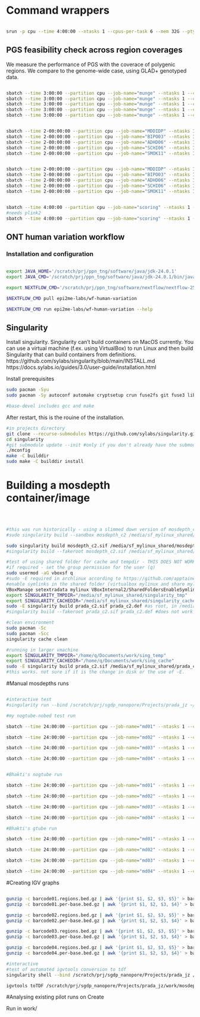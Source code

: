 # Command wrappers

```sh

srun -p cpu --time 4:00:00 --ntasks 1 --cpus-per-task 6 --mem 32G --pty /bin/bash

```

## PGS feasibility check across region coverages

We measure the performance of PGS with the coverace of polygenic regions. We compare to the genome-wide case, using GLAD+ genotyped data.

```sh

sbatch --time 3:00:00 --partition cpu --job-name="munge" --ntasks 1 --cpus-per-task 6 --mem 16G --wrap="Rscript ../manual_routines/prs-check-gladp.R MDDIDP" --output "prs.munge.cojo.MDDIDP.$(date +%Y%m%d).out.txt"
sbatch --time 3:00:00 --partition cpu --job-name="munge" --ntasks 1 --cpus-per-task 6 --mem 16G --wrap="Rscript ../manual_routines/prs-check-gladp.R BIPO03" --output "prs.munge.cojo.BIPO03.$(date +%Y%m%d).out.txt"
sbatch --time 3:00:00 --partition cpu --job-name="munge" --ntasks 1 --cpus-per-task 6 --mem 16G --wrap="Rscript ../manual_routines/prs-check-gladp.R ADHD06" --output "prs.munge.cojo.ADHD06.$(date +%Y%m%d).out.txt"
sbatch --time 3:00:00 --partition cpu --job-name="munge" --ntasks 1 --cpus-per-task 6 --mem 16G --wrap="Rscript ../manual_routines/prs-check-gladp.R SCHI06" --output "prs.munge.cojo.SCHI06.$(date +%Y%m%d).out.txt"
sbatch --time 3:00:00 --partition cpu --job-name="munge" --ntasks 1 --cpus-per-task 6 --mem 16G --wrap="Rscript ../manual_routines/prs-check-gladp.R SMOK11" --output "prs.munge.cojo.SMOK11.$(date +%Y%m%d).out.txt"


sbatch --time 2-00:00:00 --partition cpu --job-name="MDDIDP" --ntasks 1 --cpus-per-task 6 --mem 16G --wrap="Rscript ../manual_routines/prs-check-gladp.R MDDIDP" --output "sbayesrc.tidyimpute.MDDIDP.$(date +%Y%m%d).out.txt"
sbatch --time 2-00:00:00 --partition cpu --job-name="BIPO03" --ntasks 1 --cpus-per-task 6 --mem 16G --wrap="Rscript ../manual_routines/prs-check-gladp.R BIPO03" --output "sbayesrc.tidyimpute.BIPO03.$(date +%Y%m%d).out.txt"
sbatch --time 2-00:00:00 --partition cpu --job-name="ADHD06" --ntasks 1 --cpus-per-task 6 --mem 16G --wrap="Rscript ../manual_routines/prs-check-gladp.R ADHD06" --output "sbayesrc.tidyimpute.ADHD06.$(date +%Y%m%d).out.txt"
sbatch --time 2-00:00:00 --partition cpu --job-name="SCHI06" --ntasks 1 --cpus-per-task 6 --mem 16G --wrap="Rscript ../manual_routines/prs-check-gladp.R SCHI06" --output "sbayesrc.tidyimpute.SCHI06.$(date +%Y%m%d).out.txt"
sbatch --time 2-00:00:00 --partition cpu --job-name="SMOK11" --ntasks 1 --cpus-per-task 6 --mem 16G --wrap="Rscript ../manual_routines/prs-check-gladp.R SMOK11" --output "sbayesrc.tidyimpute.SMOK11.$(date +%Y%m%d).out.txt"


sbatch --time 2-00:00:00 --partition cpu --job-name="MDDIDP" --ntasks 1 --cpus-per-task 8 --mem 32G --wrap="Rscript ../manual_routines/prs-check-gladp.R MDDIDP" --output "sbayesrc.score.MDDIDP.$(date +%Y%m%d).out.txt"
sbatch --time 2-00:00:00 --partition cpu --job-name="BIPO03" --ntasks 1 --cpus-per-task 8 --mem 32G --wrap="Rscript ../manual_routines/prs-check-gladp.R BIPO03" --output "sbayesrc.score.BIPO03.$(date +%Y%m%d).out.txt"
sbatch --time 2-00:00:00 --partition cpu --job-name="ADHD06" --ntasks 1 --cpus-per-task 8 --mem 32G --wrap="Rscript ../manual_routines/prs-check-gladp.R ADHD06" --output "sbayesrc.score.ADHD06.$(date +%Y%m%d).out.txt"
sbatch --time 2-00:00:00 --partition cpu --job-name="SCHI06" --ntasks 1 --cpus-per-task 8 --mem 32G --wrap="Rscript ../manual_routines/prs-check-gladp.R SCHI06" --output "sbayesrc.score.SCHI06.$(date +%Y%m%d).out.txt"
sbatch --time 2-00:00:00 --partition cpu --job-name="SMOK11" --ntasks 1 --cpus-per-task 8 --mem 32G --wrap="Rscript ../manual_routines/prs-check-gladp.R SMOK11" --output "sbayesrc.score.SMOK11.$(date +%Y%m%d).out.txt"


sbatch --time 4:00:00 --partition cpu --job-name="scoring" --ntasks 1 --cpus-per-task 6 --mem 16G --wrap="Rscript ../manual_routines/prs-check-gladp.R" --output "sbayesrc.scoring.baseline.$(date +%Y%m%d).out.txt"
#needs plink2
sbatch --time 4:00:00 --partition cpu --job-name="scoring" --ntasks 1 --cpus-per-task 6 --mem 16G --wrap="Rscript ../manual_routines/prs-check-gladp.R" --output "sbayesrc.scoring.allPolygenic.$(date +%Y%m%d).out.txt"

```

## ONT human variation workflow

### Installation and configuration

```sh

export JAVA_HOME='/scratch/prj/ppn_tng/software/java/jdk-24.0.1'
export JAVA_CMD='/scratch/prj/ppn_tng/software/java/jdk-24.0.1/bin/java'

export NEXTFLOW_CMD='/scratch/prj/ppn_tng/software/nextflow/nextflow-25.04.4-dist'

$NEXTFLOW_CMD pull epi2me-labs/wf-human-variation

$NEXTFLOW_CMD run epi2me-labs/wf-human-variation --help

```

## Singularity

Install singularity. Singularity can't build containers on MacOS currently. You can use a virtual machine (f.ex. using VirtualBox) to run Linux and then build Singularity that can build containers from definitions.
https://github.com/sylabs/singularity/blob/main/INSTALL.md
https://docs.sylabs.io/guides/3.0/user-guide/installation.html


Install prerequisites
```sh
sudo pacman -Syu
sudo pacman -Sy autoconf automake cryptsetup crun fuse2fs git fuse3 libseccomp libtool pkgconf shadow squashfs-tools wget zlib conmon go base-devel

#base-devel includes gcc and make

```

After restart, this is the rouine of the installation.
```sh
#in projects directory
git clone --recurse-submodules https://github.com/sylabs/singularity.git
cd singularity
#git submodule update --init #only if you don't already have the submodules
./mconfig
make -C builddir
sudo make -C builddir install

```


# Building a mosdepth container/image

```sh



#this was run historically - using a slimmed down version of mosdepth_c2.def to identify build errors
#sudo singularity build --sandbox mosdepth_c2 /media/sf_mylinux_shared/mosdepth_c2.def

sudo singularity build mosdepth_c2.sif /media/sf_mylinux_shared/mosdepth_c2.def
#singularity build --fakeroot mosdepth_c2.sif /media/sf_mylinux_shared/mosdepth_c2.def #this did not work

#test of using shared folder for cache and tempdir - THIS DOES NOT WORK CURRENTLY!
#if required - set the group permission for the user (q)
sudo usermod -aG vboxsf q
#sudo -E required in archlinux according to https://github.com/apptainer/singularity/issues/5791
#enable symlinks in the shared folder (virtualbox mylinux and share mylinux_shared)
VBoxManage setextradata mylinux VBoxInternal2/SharedFoldersEnableSymlinksCreate/mylinux_shared 1
export SINGULARITY_TMPDIR="/media/sf_mylinux_shared/singularity_tmp"
export SINGULARITY_CACHEDIR="/media/sf_mylinux_shared/singularity_cache"
sudo -E singularity build prada_c2.sif prada_c2.def #as root, in /media/sf_mylinux_shared/singularity_tmp
#singularity build --fakeroot prada_c2.sif prada_c2.def #does not work still

#clean environment
sudo pacman -Sc
sudo pacman -Scc
singularity cache clean

#running in larger vmachine
export SINGULARITY_TMPDIR="/home/q/Documents/work/sing_temp"
export SINGULARITY_CACHEDIR="/home/q/Documents/work/sing_cache"
sudo -E singularity build prada_c2.sif /media/sf_mylinux_shared/prada_c2.def
#this works. not sure if it is the change in disk or the use of -E.

```


#Manual mosdepths runs

```sh

#interactive test
#singularity run --bind /scratch/prj/sgdp_nanopore/Projects/prada_jz ~/project/prada_jz/venv/mosdepth_c2.sif -t 6 --fast-mode barcode01 /scratch/prj/sgdp_nanopore/Projects/prada_jz/work/pgx/pilot2/p2-nogtube-nobedtest/output/barcode01/barcode01.haplotagged.bam

#my nogtube-nobed test run

sbatch --time 24:00:00 --partition cpu --job-name="md01" --ntasks 1 --cpus-per-task 6 --mem 16G --wrap="singularity run --bind /scratch/prj/sgdp_nanopore/Projects/prada_jz ~/project/prada_jz/venv/mosdepth_c2.sif -t 6 --by /scratch/prj/sgdp_nanopore/Projects/prada_jz/data/bed/pgx_cnv.grch38.5k.2p1percent.bed --fast-mode barcode01 /scratch/prj/sgdp_nanopore/Projects/prada_jz/work/pgx/pilot2/p2-nogtube-nobedtest/output/barcode01/barcode01.haplotagged.bam" --output "mdepth.barcode01.$(date +%Y%m%d).out.txt"

sbatch --time 24:00:00 --partition cpu --job-name="md02" --ntasks 1 --cpus-per-task 6 --mem 16G --wrap="singularity run --bind /scratch/prj/sgdp_nanopore/Projects/prada_jz ~/project/prada_jz/venv/mosdepth_c2.sif -t 6 --by /scratch/prj/sgdp_nanopore/Projects/prada_jz/data/bed/pgx_cnv.grch38.5k.2p1percent.bed --fast-mode barcode02 /scratch/prj/sgdp_nanopore/Projects/prada_jz/work/pgx/pilot2/p2-nogtube-nobedtest/output/barcode02/barcode02.haplotagged.bam" --output "mdepth.barcode02.$(date +%Y%m%d).out.txt"

sbatch --time 24:00:00 --partition cpu --job-name="md03" --ntasks 1 --cpus-per-task 6 --mem 16G --wrap="singularity run --bind /scratch/prj/sgdp_nanopore/Projects/prada_jz ~/project/prada_jz/venv/mosdepth_c2.sif -t 6 --by /scratch/prj/sgdp_nanopore/Projects/prada_jz/data/bed/pgx_cnv.grch38.5k.2p1percent.bed --fast-mode barcode03 /scratch/prj/sgdp_nanopore/Projects/prada_jz/work/pgx/pilot2/p2-nogtube-nobedtest/output/barcode03/barcode03.haplotagged.bam" --output "mdepth.barcode03.$(date +%Y%m%d).out.txt"

sbatch --time 24:00:00 --partition cpu --job-name="md04" --ntasks 1 --cpus-per-task 6 --mem 16G --wrap="singularity run --bind /scratch/prj/sgdp_nanopore/Projects/prada_jz ~/project/prada_jz/venv/mosdepth_c2.sif -t 6 --by /scratch/prj/sgdp_nanopore/Projects/prada_jz/data/bed/pgx_cnv.grch38.5k.2p1percent.bed --fast-mode barcode04 /scratch/prj/sgdp_nanopore/Projects/prada_jz/work/pgx/pilot2/p2-nogtube-nobedtest/output/barcode04/barcode04.haplotagged.bam" --output "mdepth.barcode04.$(date +%Y%m%d).out.txt"


#Bhakti's nogtube run

sbatch --time 24:00:00 --partition cpu --job-name="md01" --ntasks 1 --cpus-per-task 6 --mem 16G --wrap="singularity run --bind /scratch/prj/sgdp_nanopore/Projects/prada_jz ~/project/prada_jz/venv/mosdepth_c2.sif -t 6 --by /scratch/prj/sgdp_nanopore/Projects/prada_jz/data/bed/pgx_cnv.grch38.5k.2p1percent.bed --fast-mode barcode01 /scratch/prj/sgdp_nanopore/Projects/prada_jz/work/pgx/pilot2/p2-nogtube-b1/output/barcode01/barcode01.haplotagged.bam" --output "mdepth.barcode01.$(date +%Y%m%d).out.txt"

sbatch --time 24:00:00 --partition cpu --job-name="md02" --ntasks 1 --cpus-per-task 6 --mem 16G --wrap="singularity run --bind /scratch/prj/sgdp_nanopore/Projects/prada_jz ~/project/prada_jz/venv/mosdepth_c2.sif -t 6 --by /scratch/prj/sgdp_nanopore/Projects/prada_jz/data/bed/pgx_cnv.grch38.5k.2p1percent.bed --fast-mode barcode02 /scratch/prj/sgdp_nanopore/Projects/prada_jz/work/pgx/pilot2/p2-nogtube-b2/output/barcode02/barcode02.haplotagged.bam" --output "mdepth.barcode02.$(date +%Y%m%d).out.txt"

sbatch --time 24:00:00 --partition cpu --job-name="md03" --ntasks 1 --cpus-per-task 6 --mem 16G --wrap="singularity run --bind /scratch/prj/sgdp_nanopore/Projects/prada_jz ~/project/prada_jz/venv/mosdepth_c2.sif -t 6 --by /scratch/prj/sgdp_nanopore/Projects/prada_jz/data/bed/pgx_cnv.grch38.5k.2p1percent.bed --fast-mode barcode03 /scratch/prj/sgdp_nanopore/Projects/prada_jz/work/pgx/pilot2/p2-nogtube-b3/output/barcode03/barcode03.haplotagged.bam" --output "mdepth.barcode03.$(date +%Y%m%d).out.txt"

sbatch --time 24:00:00 --partition cpu --job-name="md04" --ntasks 1 --cpus-per-task 6 --mem 16G --wrap="singularity run --bind /scratch/prj/sgdp_nanopore/Projects/prada_jz ~/project/prada_jz/venv/mosdepth_c2.sif -t 6 --by /scratch/prj/sgdp_nanopore/Projects/prada_jz/data/bed/pgx_cnv.grch38.5k.2p1percent.bed --fast-mode barcode04 /scratch/prj/sgdp_nanopore/Projects/prada_jz/work/pgx/pilot2/p2-nogtube-b4/output/barcode04/barcode04.haplotagged.bam" --output "mdepth.barcode04.$(date +%Y%m%d).out.txt"

#Bhakti's gtube run

sbatch --time 24:00:00 --partition cpu --job-name="md01" --ntasks 1 --cpus-per-task 6 --mem 16G --wrap="singularity run --bind /scratch/prj/sgdp_nanopore/Projects/prada_jz ~/project/prada_jz/venv/mosdepth_c2.sif -t 6 --by /scratch/prj/sgdp_nanopore/Projects/prada_jz/data/bed/pgx_cnv.grch38.5k.2p1percent.bed --fast-mode barcode01 /scratch/prj/sgdp_nanopore/Projects/prada_jz/work/pgx/pilot2/p2-gtube-b1/output/barcode01/barcode01.haplotagged.bam" --output "mdepth.barcode01.$(date +%Y%m%d).out.txt"

sbatch --time 24:00:00 --partition cpu --job-name="md02" --ntasks 1 --cpus-per-task 6 --mem 16G --wrap="singularity run --bind /scratch/prj/sgdp_nanopore/Projects/prada_jz ~/project/prada_jz/venv/mosdepth_c2.sif -t 6 --by /scratch/prj/sgdp_nanopore/Projects/prada_jz/data/bed/pgx_cnv.grch38.5k.2p1percent.bed --fast-mode barcode02 /scratch/prj/sgdp_nanopore/Projects/prada_jz/work/pgx/pilot2/p2-gtube-b2/output/barcode02/barcode02.haplotagged.bam" --output "mdepth.barcode02.$(date +%Y%m%d).out.txt"

sbatch --time 24:00:00 --partition cpu --job-name="md03" --ntasks 1 --cpus-per-task 6 --mem 16G --wrap="singularity run --bind /scratch/prj/sgdp_nanopore/Projects/prada_jz ~/project/prada_jz/venv/mosdepth_c2.sif -t 6 --by /scratch/prj/sgdp_nanopore/Projects/prada_jz/data/bed/pgx_cnv.grch38.5k.2p1percent.bed --fast-mode barcode03 /scratch/prj/sgdp_nanopore/Projects/prada_jz/work/pgx/pilot2/p2-gtube-b3/output/barcode03/barcode03.haplotagged.bam" --output "mdepth.barcode03.$(date +%Y%m%d).out.txt"

sbatch --time 24:00:00 --partition cpu --job-name="md04" --ntasks 1 --cpus-per-task 6 --mem 16G --wrap="singularity run --bind /scratch/prj/sgdp_nanopore/Projects/prada_jz ~/project/prada_jz/venv/mosdepth_c2.sif -t 6 --by /scratch/prj/sgdp_nanopore/Projects/prada_jz/data/bed/pgx_cnv.grch38.5k.2p1percent.bed --fast-mode barcode04 /scratch/prj/sgdp_nanopore/Projects/prada_jz/work/pgx/pilot2/p2-gtube-b4/output/barcode04/barcode04.haplotagged.bam" --output "mdepth.barcode04.$(date +%Y%m%d).out.txt"


```


#Creating IGV graphs


```sh

gunzip -c barcode01.regions.bed.gz | awk '{print $1, $2, $3, $5}' > barcode01.regions.bedgraph
gunzip -c barcode01.per-base.bed.gz | awk '{print $1, $2, $3, $4}' > barcode01.per-base.bedgraph

gunzip -c barcode02.regions.bed.gz | awk '{print $1, $2, $3, $5}' > barcode02.regions.bedgraph
gunzip -c barcode02.per-base.bed.gz | awk '{print $1, $2, $3, $4}' > barcode02.per-base.bedgraph

gunzip -c barcode03.regions.bed.gz | awk '{print $1, $2, $3, $5}' > barcode03.regions.bedgraph
gunzip -c barcode03.per-base.bed.gz | awk '{print $1, $2, $3, $4}' > barcode03.per-base.bedgraph

gunzip -c barcode04.regions.bed.gz | awk '{print $1, $2, $3, $5}' > barcode04.regions.bedgraph
gunzip -c barcode04.per-base.bed.gz | awk '{print $1, $2, $3, $4}' > barcode04.per-base.bedgraph

#interactive
#test of automated igvtools conversion to tdf
singularity shell --bind /scratch/prj/sgdp_nanopore/Projects/prada_jz /scratch/prj/sgdp_nanopore/Projects/prada_jz/venv/prada_c2.sif

igvtools toTDF /scratch/prj/sgdp_nanopore/Projects/prada_jz/work/mosdepth/pilot2/p2-nogtube-nobedtest/barcode01.regions.bedgraph barcode01.regions.tdf hg38 #this throws an error


```


#Analysing existing pilot runs on Create

Run in work/

```R


```






